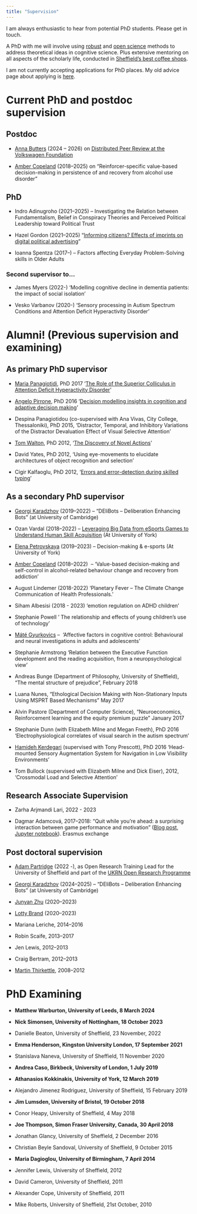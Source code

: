 ```yaml
---
title: "Supervision"
---
```


I am always enthusiastic to hear from potential PhD students. Please get in touch.

A PhD with me will involve using [robust](https://www.nature.com/articles/s41562-016-0021) and [open science](https://en.wikipedia.org/wiki/Open_science) methods to address theoretical ideas in cognitive science. Plus extensive mentoring on all aspects of the scholarly life, conducted in [Sheffield's best coffee shops](https://www.ourfaveplaces.co.uk/our-guides/top-10-coffee-shops/).

I am not currently accepting applications for PhD places. My old advice page about applying is [here](https://github.com/tomstafford/onboarding/).

# Current PhD and postdoc supervision


## Postdoc

- [Anna Butters](https://scholar.google.com/citations?user=8mKDLWQAAAAJ&hl=en&oi=ao) (2024 -- 2026) on [Distributed Peer Review at the Volkswagen Foundation](https://researchonresearch.org/volkswagen-distributed-peer-review/)

-   [Amber Copeland](https://scholar.google.com/citations?user=JnNAldsAAAAJ&hl=en) (2018--2025) on "Reinforcer-specific value-based decision-making in persistence of and recovery from alcohol use disorder"



## PhD

-   Indro Adinugroho (2021--2025) -- Investigating the Relation between Fundamentalism, Belief in Conspiracy Theories and Perceived Political Leadership toward Political Trust

-   Hazel Gordon (2021--2025) "[Informing citizens? Effects of imprints on digital political advertising](https://tomstafford.sites.sheffield.ac.uk/news/phd-opportunity-informing-citizens)"

-   Ioanna Spentza (2017--) -- Factors affecting Everyday Problem-Solving skills in Older Adults

### Second supervisor to...

-   James Myers (2022-) 'Modelling cognitive decline in dementia patients: the impact of social isolation'

-   Vesko Varbanov (2020-) 'Sensory processing in Autism Spectrum Conditions and Attention Deficit Hyperactivity Disorder'

# Alumni! (Previous supervision and examining)

## As primary PhD supervisor

-   [Maria Panagiotidi](https://scholar.google.co.uk/citations?user=XcFf_6EAAAAJ&hl=en&oi=ao), PhD 2017 '[The Role of the Superior Colliculus in Attention Deficit Hyperactivity Disorder](https://etheses.whiterose.ac.uk/12124/)'

-   [Angelo Pirrone](https://scholar.google.co.uk/citations?user=UZzVps4AAAAJ&hl=en), PhD 2016 '[Decision modelling insights in cognition and adaptive decision making](http://etheses.whiterose.ac.uk/15841/)'

-   Despina Panagiotidou (co-supervised with Ana Vivas, City College, Thessaloniki), PhD 2015, 'Distractor, Temporal, and Inhibitory Variations of the Distractor Devaluation Effect of Visual Selective Attention'

-   [Tom Walton](http://www.abrg.group.shef.ac.uk/people/walton/), PhD 2012, '[The Discovery of Novel Actions](http://etheses.whiterose.ac.uk/2204/)'

-   David Yates, PhD 2012, 'Using eye-movements to elucidate architectures of object recognition and selection'

-   Cigir Kalfaoglu, PhD 2012, '[Errors and error-detection during skilled typing](http://etheses.whiterose.ac.uk/2924/)'

## As a secondary PhD supervisor

-   [Georgi Karadzhov](https://gkaradzhov.com/) (2019--2022) -- "DEliBots -- Deliberation Enhancing Bots" (at University of Cambridge)

-   Ozan Vardal (2018--2022) -- [Leveraging Big Data from eSports Games to Understand Human Skill Acquisition](http://iggi.org.uk/students/2018/ozan-vardal/) (At University of York)

-   [Elena Petrovskaya](https://www.elenapetrovskaya.com/) (2019--2023) -- Decision-making & e-sports (At University of York)

-   [Amber Copeland](https://scholar.google.com/citations?user=JnNAldsAAAAJ&hl=en) (2018--2022)  -- 'Value-based decision-making and self-control in alcohol-related behaviour change and recovery from addiction'

-   August Lindemer (2018-2022) 'Planetary Fever -- The Climate Change Communication of Health Professionals.'

-   Siham Albesisi (2018 - 2023) 'emotion regulation on ADHD children'

-   Stephanie Powell ' The relationship and effects of young children's use of technology'

-   [Máté Gyurkovics](https://scholar.google.hu/citations?user=XGk9OnEAAAAJ&hl=hu) --  'Affective factors in cognitive control: Behavioural and neural investigations in adults and adolescents'

-   Stephanie Armstrong 'Relation between the Executive Function development and the reading acquisition, from a neuropsychological view'

-   Andreas Bunge (Department of Philosophy, University of Sheffield), "The mental structure of prejudice", February 2018

-   Luana Nunes, "Ethological Decision Making with Non-Stationary Inputs Using MSPRT Based Mechanisms" May 2017

-   Alvin Pastore (Department of Computer Science), "Neuroeconomics, Reinforcement learning and the equity premium puzzle" January 2017

-   Stephanie Dunn (with Elizabeth Milne and Megan Freeth), PhD 2016 'Electrophysiological correlates of visual search in the autism spectrum'

-   [Hamideh Kerdegari](http://scholar.google.co.uk/citations?user=BZdPw4MAAAAJ&hl=en) (supervised with Tony Prescott), PhD 2016 'Head-mounted Sensory Augmentation System for Navigation in Low Visibility Environments'

-   Tom Bullock (supervised with Elizabeth Milne and Dick Eiser), 2012, 'Crossmodal Load and Selective Attention'

## Research Associate Supervision

-   Zarha Arjmandi Lari, 2022 - 2023

-   Dagmar Adamcová, 2017--2018: "Quit while you're ahead: a surprising interaction between game performance and motivation" ([Blog post](https://tomstafford.sites.sheffield.ac.uk/news/quit-while-youre-ahead), [Jupyter notebook](https://github.com/dagmaradamcova/axon-drop-out/blob/master/axon_drop_out.ipynb)). Erasmus exchange

## Post doctoral supervision

- [Adam Partridge](https://orcid.org/0000-0002-0133-4155) (2022 -), as Open Research Training Lead for the University of Sheffield and part of the [UKRN Open Research Programme](https://www.ukrn.org/open-research-programme/)

-   [Georgi Karadzhov](https://gkaradzhov.com/) (2024--2025) -- "DEliBots -- Deliberation Enhancing Bots" (at University of Cambridge)

-   [Junyan Zhu](https://www.sheffield.ac.uk/politics/people/academic-staff/junyan-zhu) (2020--2023)

-   [Lotty Brand](https://lottybrand.wordpress.com/) (2020--2023)

-   Mariana Leriche, 2014--2016

-   Robin Scaife, 2013--2017

-   Jen Lewis, 2012--2013

-   Craig Bertram, 2012--2013

-   [Martin Thirkettle](https://www.shu.ac.uk/about-us/our-people/staff-profiles/martin-thirkettle), 2008--2012

# PhD Examining

-   **Matthew Warburton, University of Leeds, 8 March 2024**

-   **Nick Simonsen, University of Nottingham, 18 October 2023**

-   Danielle Beaton, University of Sheffield, 23 November, 2022

-   **Emma Henderson, Kingston University London, 17 September 2021**

-   Stanislava Naneva, University of Sheffield, 11 November 2020

-   **Andrea Caso, Birkbeck, University of London, 1 July 2019**

-   **Athanasios Kokkinakis, University of York, 12 March 2019**

-   Alejandro Jimenez Rodriguez, University of Sheffield, 15 February 2019

-   **Jim Lumsden, University of Bristol, 19 October 2018**

-   Conor Heapy, University of Sheffield, 4 May 2018

-   **Joe Thompson, Simon Fraser University, Canada, 30 April 2018**

-   Jonathan Glancy, University of Sheffield, 2 December 2016

-   Christian Beyle Sandoval, University of Sheffield, 9 October 2015

-   **Maria Dagioglou, University of Birmingham, 7 April 2014**

-   Jennifer Lewis, University of Sheffield, 2012

-   David Cameron, University of Sheffield, 2011

-   Alexander Cope, University of Sheffield, 2011

-   Mike Roberts, University of Sheffield, 21st October, 2010
